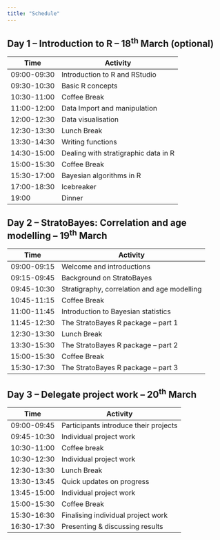 ```yaml
---
title: "Schedule"
---
```


## Day 1 -- Introduction to R -- [18<sup>th</sup> March]{style="font-size: 100%;"} (optional)

| Time        | Activity                             |
|-------------|--------------------------------------|
| 09:00-09:30 | Introduction to R and RStudio        |
| 09:30-10:30 | Basic R concepts                     |
| 10:30-11:00 | Coffee Break                         |
| 11:00-12:00 | Data Import and manipulation         |
| 12:00-12:30 | Data visualisation                   |
| 12:30-13:30 | Lunch Break                          |
| 13:30-14:30 | Writing functions                    |
| 14:30-15:00 | Dealing with stratigraphic data in R |
| 15:00-15:30 | Coffee Break                         |
| 15:30-17:00 | Bayesian algorithms in R             |
| 17:00-18:30 | Icebreaker                           |
| 19:00       | Dinner                               |

## Day 2 -- StratoBayes: Correlation and age modelling -- [19<sup>th</sup> March]{style="font-size: 100%;"}

| Time        | Activity                                    |
|-------------|---------------------------------------------|
| 09:00-09:15 | Welcome and introductions                   |
| 09:15-09:45 | Background on StratoBayes                   |
| 09:45-10:30 | Stratigraphy, correlation and age modelling |
| 10:45-11:15 | Coffee Break                                |
| 11:00-11:45 | Introduction to Bayesian statistics         |
| 11:45-12:30 | The StratoBayes R package -- part 1         |
| 12:30-13:30 | Lunch Break                                 |
| 13:30-15:30 | The StratoBayes R package -- part 2         |
| 15:00-15:30 | Coffee Break                                |
| 15:30-17:30 | The StratoBayes R package -- part 3         |

## Day 3 -- Delegate project work -- [20<sup>th</sup> March]{style="font-size: 100%;"}

| Time        | Activity                              |
|-------------|---------------------------------------|
| 09:00-09:45 | Participants introduce their projects |
| 09:45-10:30 | Individual project work               |
| 10:30-11:00 | Coffee break                          |
| 10:30-12:30 | Individual project work               |
| 12:30-13:30 | Lunch Break                           |
| 13:30-13:45 | Quick updates on progress             |
| 13:45-15:00 | Individual project work               |
| 15:00-15:30 | Coffee Break                          |
| 15:30-16:30 | Finalising individual project work    |
| 16:30-17:30 | Presenting & discussing results       |

```{=html}
<script>
document.addEventListener('DOMContentLoaded', (event) => {
  let tables = document.querySelectorAll('table');
  tables.forEach(table => table.classList.add('table-schedule'));
});
</script>
```
